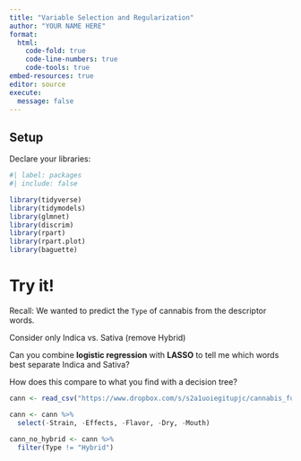 ```yaml
---
title: "Variable Selection and Regularization"
author: "YOUR NAME HERE"
format: 
  html:
    code-fold: true
    code-line-numbers: true
    code-tools: true
embed-resources: true
editor: source
execute:
  message: false
---
```


## Setup

Declare your libraries:

```r
#| label: packages
#| include: false

library(tidyverse)
library(tidymodels)
library(glmnet)
library(discrim)
library(rpart)
library(rpart.plot)
library(baguette)
```

# Try it!

Recall: We wanted to predict the `Type` of cannabis from the descriptor words.

Consider only Indica vs. Sativa  (remove Hybrid)

Can you combine **logistic regression** with **LASSO** to tell me which words best separate Indica and Sativa?

How does this compare to what you find with a decision tree?

```r

cann <- read_csv("https://www.dropbox.com/s/s2a1uoiegitupjc/cannabis_full.csv?dl=1")

cann <- cann %>%
  select(-Strain, -Effects, -Flavor, -Dry, -Mouth)

cann_no_hybrid <- cann %>%
  filter(Type != "Hybrid")

```
